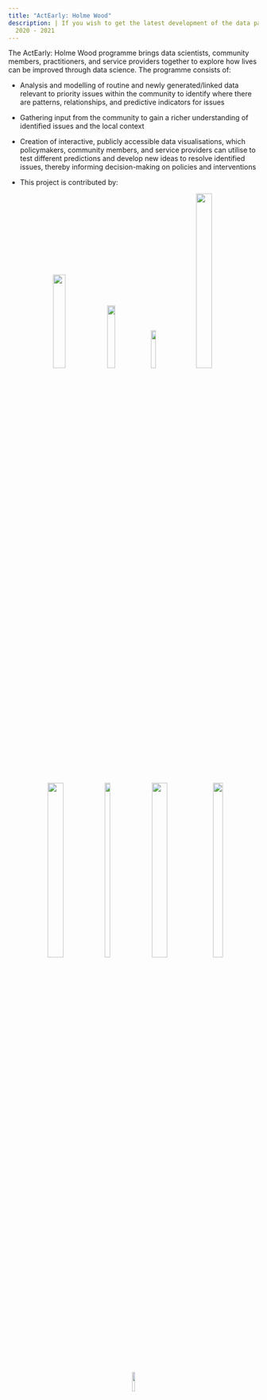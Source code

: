 ```yaml
---
title: "ActEarly: Holme Wood"
description: | If you wish to get the latest development of the data package, please visit the package's [website](https://holmewood.databradford.com/).
  2020 - 2021
---
```


The ActEarly: Holme Wood programme brings data scientists, community members, practitioners, and service providers together to explore how lives can be improved through data science. The programme consists of:

-   Analysis and modelling of routine and newly generated/linked data relevant to priority issues within the community to identify where there are patterns, relationships, and predictive indicators for issues

-   Gathering input from the community to gain a richer understanding of identified issues and the local context

-   Creation of interactive, publicly accessible data visualisations, which policymakers, community members, and service providers can utilise to test different predictions and develop new ideas to resolve identified issues, thereby informing decision-making on policies and interventions

-   This project is contributed by:

<center>

![](care.jpg){#id .class width="22%" height="22%"} ![](turing.svg){.class width="18%" height="18%"} ![](dfe.png){.class width="14%" height="14%"} ![](leeds.jpg){.class width="25%" height="30%"}

![](bri.jpg){.class width="25%" height="30%"}
![](bradford_people.png){.class width="15%" height="30%"} ![](bradford.jpg){.class width="25%" height="30%"} 
![](UKPRP.png){.class width="20%" height="30%"} 


![](actearly.png){.class width="10%" height="10%"}

</center>
